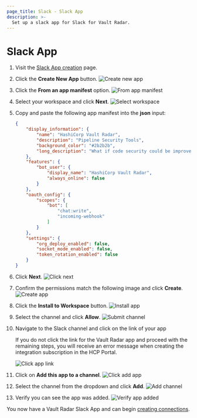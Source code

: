 ```yaml
---
page_title: Slack - Slack App
description: >-
  Set up a slack app for Slack for Vault Radar.
---
```


# Slack App

1. Visit the [Slack App creation](https://api.slack.com/apps) page.

1. Click the **Create New App** button.
   ![Create new app](/img/docs/vault-radar/integrations/slack/slack-app/slack-app-1.png)

1. Click the **From an app manifest** option.
   ![From app manifest](/img/docs/vault-radar/integrations/slack/slack-app/slack-app-2.png)

1. Select your workspace and click **Next**.
   ![Select workspace](/img/docs/vault-radar/integrations/slack/slack-app/slack-app-3.png)

1. Copy and paste the following app manifest into the **json** input:

    ```json
    {
        "display_information": {
            "name": "HashiCorp Vault Radar",
            "description": "Pipeline Security Tools",
            "background_color": "#2b2b2b",
            "long_description": "What if code security could be improved with the same techniques we use to improve code quality? Tests and code coverage reports integrated in our workflows giving us quick feedback on PRs and in our IDEs have helped us build better, faster, and more maintainable code together, and now it’s time to do the same to improve security."
        },
        "features": {
            "bot_user": {
                "display_name": "HashiCorp Vault Radar",
                "always_online": false
            }
        },
        "oauth_config": {
            "scopes": {
                "bot": [
                    "chat:write",
                    "incoming-webhook"
                ]
            }
        },
        "settings": {
            "org_deploy_enabled": false,
            "socket_mode_enabled": false,
            "token_rotation_enabled": false
        }
    }
    ```

1. Click **Next**.
   ![Click next](/img/docs/vault-radar/integrations/slack/slack-app/slack-app-4.png)

1. Confirm the permissions match the following image and click **Create**.
   ![Create app](/img/docs/vault-radar/integrations/slack/slack-app/slack-app-5.png)

1. Click the **Install to Workspace** button.
   ![Install app](/img/docs/vault-radar/integrations/slack/slack-app/slack-channel-add-0.png)

1. Select the channel and click **Allow**.
   ![Submit channel](/img/docs/vault-radar/integrations/slack/slack-app/slack-channel-add-1.png)

1. Navigate to the Slack channel and click on the link of your app

   <Warning>

   If you do not click the link for the Vault Radar app and proceed with the
   remaining steps, you will receive an error message when creating the
   integration subscription in the HCP Portal.

   </Warning>

   ![Click app link](/img/docs/vault-radar/integrations/slack/slack-app/slack-channel-add-2.png)

1. Click on **Add this app to a channel**.
   ![Click add app](/img/docs/vault-radar/integrations/slack/slack-app/slack-channel-add-3.png)

1. Select the channel from the dropdown and click **Add**.
   ![Add channel](/img/docs/vault-radar/integrations/slack/slack-app/slack-channel-add-4.png)

1. Verify you can see the app was added.
   ![Verify app added](/img/docs/vault-radar/integrations/slack/slack-app/slack-channel-add-5.png)

You now have a Vault Radar Slack App and can begin [creating connections](/hcp/docs/vault-radar/get-started/set-up-alerting/slack/setup).